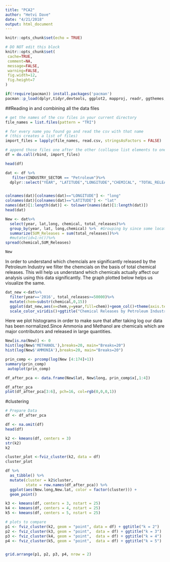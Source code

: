 ```yaml
---
title: "PCA2"
author: "Hetvi Dave"
date: "4/21/2018"
output: html_document
---
```


```r
knitr::opts_chunk$set(echo = TRUE)
```

 ```r
# DO NOT edit this block
knitr::opts_chunk$set(
  cache=TRUE,
  comment=NA,
  message=FALSE,
  warning=FALSE,
  fig.width=12,
  fig.height=7
)
```

```r
if(!require(pacman)) install.packages('pacman')
pacman::p_load(dplyr,tidyr,devtools, ggplot2, mapproj, readr, ggthemes, reshape2,maps, mapdata, ggmap, stringr, gstat,sp, automap,viridis, stats,mclust,cluster,fpc,ggfortify,factoextra,gridExtra)
```

##Reading in and combining all the data files
```r
# get the names of the csv files in your current directory
file_names = list.files(pattern = "TRI")  

# for every name you found go and read the csv with that name 
# (this creates a list of files)
import_files = lapply(file_names, read.csv, stringsAsFactors = FALSE)

# append those files one after the other (collapse list elements to one dataset) and save it as d
df = do.call(rbind, import_files)
```

```r
head(df)
```

```r
dat <- df %>%
   filter(INDUSTRY_SECTOR == "Petroleum")%>%
  dplyr::select("YEAR", "LATITUDE","LONGITUDE","CHEMICAL", "TOTAL_RELEASES")


colnames(dat)[colnames(dat)=="LONGITUDE"] <- "long"
colnames(dat)[colnames(dat)=="LATITUDE"] <- "lat"
names(dat)[1:length(dat)] <- tolower(names(dat)[1:length(dat)])
head(dat)
```

```r
New <- dat%>%
  select(year, lat,long, chemical, total_releases)%>%
  group_by(year, lat, long,chemical) %>%  #Grouping by since some locations had multiple duplicate entries
  summarize(SUM_Releases = sum(total_releases))%>%
  #mutate(id=1:n())%>%
spread(chemical,SUM_Releases)

New
```
In order to understand which chemcials are significantly released by the Petroleum Industry we filter the chemcials on the basis of total chemical releases. This will help us understand which chemicals actually affect our analysis using this data significantly. The graph plotted below helps us visualize the same.
```r
dat_new <-dat%>%
  filter(year=='2016', total_releases>=50000)%>%
  mutate(chem=substr(chemical,0,15))
  ggplot(dat_new,aes(x=chem,y=year,fill=chem))+geom_col()+theme(axis.text.x = element_text(angle = 90, hjust = 1)) + 
  scale_color_viridis()+ggtitle("Chemical Releases by Petroleum Industry in Texas during the year 2016")
```

Here we plot histograms in order to make sure that after taking log our data has been normalized.Since Ammonia and Methanol are chemicals which are major contributors and released in large quantities.
```r
New[is.na(New)] <- 0
hist(log(New$'METHANOL'),breaks=20, main="Breaks=20")
hist(log(New$'AMMONIA'),breaks=20, main="Breaks=20")

```


```r
prin_comp <- prcomp(log(New [4:174]+1))
summary(prin_comp)
 autoplot(prin_comp)
```



```r
df_after_pca <- data.frame(New$lat, New$long, prin_comp$x[,1:4])

df_after_pca
plot(df_after_pca[3:6], pch=16, col=rgb(0,0,0,1))

```
#clustering

```r
# Prepare Data
df <- df_after_pca

df <- na.omit(df)
head(df)
```


```r
k2 <- kmeans(df, centers = 3)
str(k2)
k2
```

```r
cluster_plot <-fviz_cluster(k2, data = df)
cluster_plot
```

```r
df %>%
  as_tibble() %>%
  mutate(cluster = k2$cluster,
         state = row.names(df_after_pca)) %>%
  ggplot(aes(New.long,New.lat, color = factor(cluster))) +
  geom_point()
```
```r
k3 <- kmeans(df, centers = 3, nstart = 25)
k4 <- kmeans(df, centers = 4, nstart = 25)
k5 <- kmeans(df, centers = 5, nstart = 25)

# plots to compare
p1 <- fviz_cluster(k2, geom = "point", data = df) + ggtitle("k = 2")
p2 <- fviz_cluster(k3, geom = "point",  data = df) + ggtitle("k = 3")
p3 <- fviz_cluster(k4, geom = "point",  data = df) + ggtitle("k = 4")
p4 <- fviz_cluster(k5, geom = "point",  data = df) + ggtitle("k = 5")


grid.arrange(p1, p2, p3, p4, nrow = 2)
```